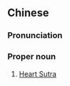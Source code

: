 {{also|般若波罗蜜多心经}}
==Chinese==
{{zh-forms|s=般若波罗蜜多心经|type=62}}

===Pronunciation===
{{zh-pron
|m=Bōrě bōluómìduō Xīnjīng
|cat=pn
}}

===Proper noun===
{{zh-proper noun}}

# {{lb|zh|Buddhism}} [[w:Heart Sutra|Heart Sutra]]